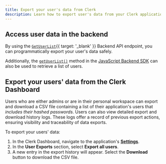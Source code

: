 ```yaml
---
title: Export your user's data from Clerk
description: Learn how to export user's data from your Clerk application.
---
```


## Access user data in the backend

By using the [`GetUserList`](/docs/reference/backend-api/tag/users/get/users){{ target: '_blank' }} Backend API endpoint, you can programmatically export your user's data safely.

Additionally, the [`getUserList()`](/docs/references/backend/user/get-user-list) method in the [JavaScript Backend SDK](/docs/references/backend/overview) can also be used to retrieve a list of users.

## Export your users' data from the Clerk Dashboard

Users who are either admins or are in their personal workspace can export and download a CSV file containing a list of their application's users that _includes their hashed passwords_. Users can also view detailed export and download history logs. These logs offer a record of previous export actions, ensuring visibility and traceability of data exports.

To export your users' data:

1. In the Clerk Dashboard, navigate to the application's [**Settings**](https://dashboard.clerk.com/last-active?path=settings).
1. In the **User Exports** section, select **Export all users**.
1. A new entry in the export history will appear. Select the **Download** button to download the CSV file.
